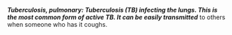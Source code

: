 {{rfc}}
'''''Tuberculosis, pulmonary: Tuberculosis (TB) infecting the lungs. This is the most common form of active TB. It can be easily transmitted''''' to others when someone who has it coughs.